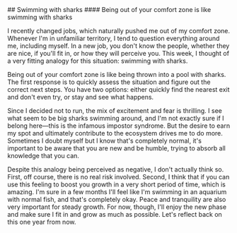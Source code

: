 <span className="font-bold">
## Swimming with sharks
</span>

<span className="mb-4 font-light">
#### Being out of your comfort zone is like swimming with sharks
</span>

I recently changed jobs, which naturally pushed me out of my comfort zone. Whenever I'm in unfamiliar territory, I tend to question everything around me, including myself.
In a new job, you don't know the people, whether they are nice, if you'll fit in, or how they will perceive you.
This week, I thought of a very fitting analogy for this situation: swimming with sharks.


Being out of your comfort zone is like being thrown into a pool with sharks.
The first response is to quickly assess the situation and figure out the correct next steps.
You have two options: either quickly find the nearest exit and don't even try, or stay and see what happens.

Since I decided not to run, the mix of excitement and fear is thrilling. I see what seem to be big sharks swimming around, and I'm not exactly sure if I belong here—this is the infamous impostor syndrome.
But the desire to earn my spot and ultimately contribute to the ecosystem drives me to do more.
Sometimes I doubt myself but I know that's completely normal, it's important to be aware that you are new and be humble, trying to absorb all knowledge that you can.

Despite this analogy being perceived as negative, I don't actually think so. First, off course, there is no real risk involved. Second, I think that if you can use this feeling to boost you growth in a very short period of time, which is amazing.
I'm sure in a few months I'll feel like I'm swimming in an aquarium with normal fish, and that's completely okay.
Peace and tranquility are also very important for steady growth. For now, though, I'll enjoy the new phase and make sure I fit in and grow as much as possible. Let's reflect back on this one year from now.